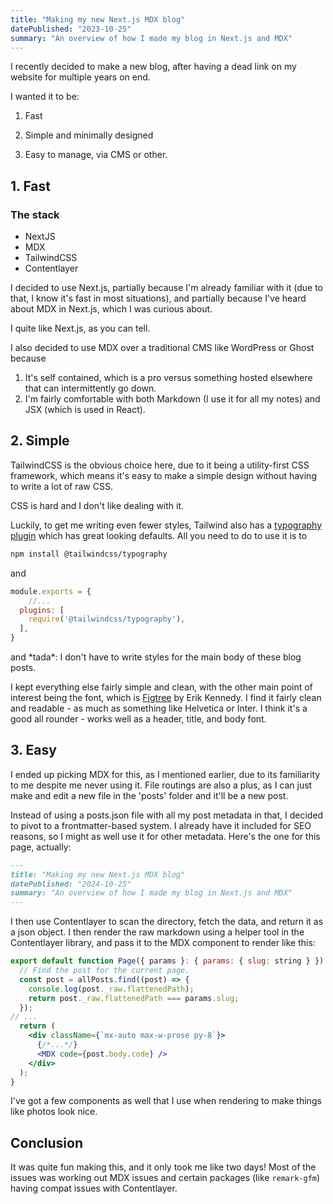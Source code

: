 ```yaml
---
title: "Making my new Next.js MDX blog"
datePublished: "2023-10-25"
summary: "An overview of how I made my blog in Next.js and MDX"
---
```


I recently decided to make a new blog, after having a dead link on my website for multiple years on end.

I wanted it to be:

1. Fast

2. Simple and minimally designed

3. Easy to manage, via CMS or other.

## 1. Fast

### The stack
- NextJS
- MDX
- TailwindCSS
- Contentlayer

I decided to use Next.js, partially because I'm already familiar with it (due to that, I know it's fast in most situations), and partially because I've heard about MDX in Next.js, which I was curious about.

I quite like Next.js, as you can tell.

I also decided to use MDX over a traditional CMS like WordPress or Ghost because
1. It's self contained, which is a pro versus something hosted elsewhere that can intermittently go down.
2. I'm fairly comfortable with both Markdown (I use it for all my notes) and JSX (which is used in React).

## 2. Simple

TailwindCSS is the obvious choice here, due to it being a utility-first CSS framework, which means it's easy to make a simple design without having to write a lot of raw CSS.

CSS is hard and I don't like dealing with it.

Luckily, to get me writing even fewer styles, Tailwind also has a [typography plugin](https://tailwindcss.com/docs/typography-plugin) which has great looking defaults. All you need to do to use it is to

```bash
npm install @tailwindcss/typography
```

and

```js title="tailwind.config.js"
module.exports = {
    //...
  plugins: [
    require('@tailwindcss/typography'),
  ],
}
```

and \*tada*: I don't have to write styles for the main body of these blog posts.

I kept everything else fairly simple and clean, with the other main point of interest being the font, which is [Figtree](https://github.com/erikdkennedy/figtree) by Erik Kennedy. I find it fairly clean and readable - as much as something like Helvetica or Inter. I think it's a good all rounder - works well as a header, title, and body font.

## 3. Easy

I ended up picking MDX for this, as I mentioned earlier, due to its familiarity to me despite me never using it. File routings are also a plus, as I can just make and edit a new file in the 'posts' folder and it'll be a new post.

Instead of using a posts.json file with all my post metadata in that, I decided to pivot to a frontmatter-based system. I already have it included for SEO reasons, so I might as well use it for other metadata.
Here's the one for this page, actually:
```md
---
title: "Making my new Next.js MDX blog"
datePublished: "2024-10-25"
summary: "An overview of how I made my blog in Next.js and MDX"
---
```

I then use Contentlayer to scan the directory, fetch the data, and return it as a json object. I then render the raw markdown using a helper tool in the Contentlayer library, and pass it to the MDX component to render
like this:

```jsx
export default function Page({ params }: { params: { slug: string } }) {
  // Find the post for the current page.
  const post = allPosts.find((post) => {
    console.log(post._raw.flattenedPath);
    return post._raw.flattenedPath === params.slug;
  });
// ...
  return (
    <div className={`mx-auto max-w-prose py-8`}>
      {/*...*/}
      <MDX code={post.body.code} />
    </div>
  );
}
```
I've got a few components as well that I use when rendering to make things like photos look nice.

## Conclusion
It was quite fun making this, and it only took me like two days! Most of the issues was working out MDX issues and certain packages (like `remark-gfm`) having compat issues with Contentlayer.
